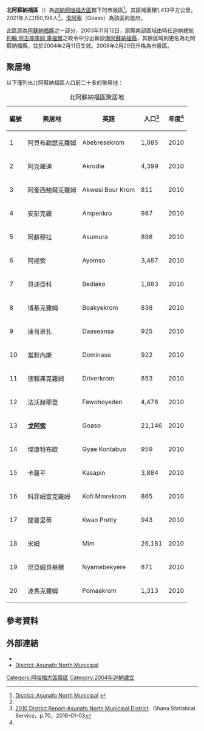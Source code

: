 {{Infobox settlement
|name = 北阿蘇納福區
|settlement_type = [[縣區_(迦納)|縣區]]
|native_name = Asunafo North Municipal District
|nickname = 
|image_skyline = 
|image_size = 
|image_caption =
|image_flag = 
|image_seal = 
|image_map = 
|map_caption = 
|pushpin_map = Ghana
|pushpin_map_caption = 北阿蘇納福區在迦納的位置
|subdivision_type = 國家
|subdivision_name = 迦納
|subdivision_type1 = [[加纳行政区划|大區]]
|subdivision_name1 = [[阿哈福大區|阿哈福大區]]
|subdivision_type2 = 首府
|subdivision_name2 = [[戈阿索|戈阿索]]
|leader_title = 行政首長
|leader_name = Yaw Osei Boahen
|established_title = 
|established_date = 
|area_total_km2 = 1,413
|population_as_of = 2021
|population_footnotes =<ref name="citypopulation">{{Cite web|url=http://www.citypopulation.de/en/ghana/admin/|title=Ghana: Administrative Division|publisher=City Population|accessdate=2022-02-04|archive-date=2022-01-20|archive-url=https://web.archive.org/web/20220120123524/https://www.citypopulation.de/en/ghana/admin/}}</ref>
|population_total = 150,198
|population_density_km2 = auto
|population_blank1_title = 民族
|population_blank1 = 
|timezone =GMT
|utc_offset = +0
|website =
}}

'''北阿蘇納福區'''（{{lang-en|Asunafo North Municipal District}}）為[[迦納|迦納]][[阿哈福大區|阿哈福大區]]轄下的市級區<ref>[http://ghanadistricts.gov.gh/home/?_=27&sa=3399 District: Asunafo North Municipal] {{webarchive |url=https://web.archive.org/web/20120323051508/http://ghanadistricts.gov.gh/home/?_=27&sa=3399 |date=2012-03-23 }}</ref>。其區域面積1,413平方公里，2021年人口150,198人<ref name=citypopulation/>。[[戈阿索|戈阿索]]（Goaso）為該區的首府。

此區原為[[阿蘇納福縣|阿蘇納福縣]]之一部分，2003年11月12日，原縣南部區域由時任迦納總統[[約翰·阿吉耶庫姆·庫福爾|約翰·阿吉耶庫姆·庫福爾]]之政令中分出新設[[南阿蘇納福縣|南阿蘇納福縣]]，其餘區域則更名為北阿蘇納福縣，並於2004年2月11日生效。2008年2月29日升格為市級區。

==聚居地==
以下僅列出北阿蘇納福區人口前二十多的聚居地：

{| class="wikitable sortable" style="text-align: center"
|- bgcolor=#EEEEEE
|+北阿蘇納福區聚居地
! 編號
! 聚居地
! 英語
! 人口<ref name=statsghana>[http://www.statsghana.gov.gh/docfiles/2010_District_Report/Brong%20Ahafo/Asunafo%20north.pdf 2010 District Report-Asunafo North Municipal District] {{Wayback|url=http://www.statsghana.gov.gh/docfiles/2010_District_Report/Brong%20Ahafo/Asunafo%20north.pdf |date=20151002085557 }}. Ghana Statistical Service，p.70，2016-01-03</ref>
! 年度<ref name=statsghana/>
|-
! 1
| 阿貝布勒瑟克羅姆
| Abebresekrom
| 1,085
| 2010
|-
! 2
| 阿克羅迪
| Akrodie
| 4,399
| 2010
|-
! 3
| 阿奎西鮑爾克羅姆
| Akwesi Bour Krom
| 811
| 2010
|-
! 4
| 安彭克羅
| Ampenkro
| 987
| 2010
|-
! 5
| 阿蘇穆拉
| Asumura
| 898
| 2010
|-
! 6
| 阿揚索
| Ayomso
| 3,487
| 2010
|-
! 7
| 貝迪亞科
| Bediako
| 1,883
| 2010
|-
! 8
| 博基克羅姆
| Boakyekrom
| 838
| 2010
|-
! 9
| 達肖恩扎
| Daaseansa
| 925
| 2010
|-
! 10
| 當默內斯
| Dominase
| 922
| 2010
|-
! 11
| 德賴弗克羅姆
| Driverkrom
| 853
| 2010
|-
! 12
| 法沃赫耶登
| Fawohoyeden
| 4,476
| 2010
|-
! 13
| '''[[戈阿索|戈阿索]]'''
| Goaso
| 21,146
| 2010
|-
! 14
| 傑康特布歐
| Gyae Kontabuo
| 959
| 2010
|-
! 15
| 卡薩平
| Kasapin
| 3,884
| 2010
|-
! 16
| 科菲姆雷克羅姆
| Kofi Mmrekrom
| 865 
| 2010
|-
! 17
| 闊普里蒂
| Kwao Pretty
| 943
| 2010
|-
! 18
| 米姆
| Mim
| 26,181
| 2010
|-
! 19
| 尼亞姆貝基爾
| Nyamebekyere
| 871
| 2010
|-
! 20
| 波馬克羅姆
| Pomaakrom
| 1,313
| 2010
|}

==參考資料==
{{reflist}}

==外部連結==
* {{statoids|id=ygh|title=Asunafo North Municipal District}}
* [https://web.archive.org/web/20051220143612/http://www.ghanadistricts.com/index.asp District: Asunafo North Municipal]

{{阿哈福大區縣區}}

{{DEFAULTSORT:Asunafo North}}
[[Category:阿哈福大區縣區|Category:阿哈福大區縣區]]
[[Category:2004年迦納建立|Category:2004年迦納建立]]